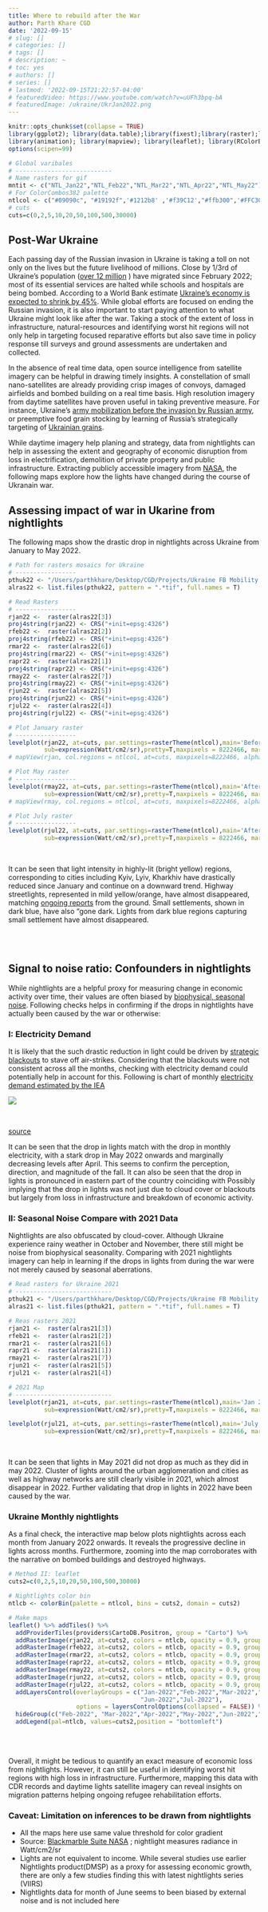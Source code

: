 ```yaml
---
title: Where to rebuild after the War
author: Parth Khare CGD
date: '2022-09-15'
# slug: []
# categories: []
# tags: []
# description: ~
# toc: yes
# authors: []
# series: []
# lastmod: '2022-09-15T21:22:57-04:00'
# featuredVideo: https://www.youtube.com/watch?v=uUFh3bpq-bA
# featuredImage: /ukraine/UkrJan2022.png
---
```




```r
knitr::opts_chunk$set(collapse = TRUE)
library(ggplot2); library(data.table);library(fixest);library(raster);library(rasterVis)
library(animation); library(mapview); library(leaflet); library(RColorBrewer)
options(scipen=99)

# Global varibales
# ---------------------------
# Name rasters for gif
mntit <- c("NTL_Jan22","NTL_Feb22","NTL_Mar22","NTL_Apr22","NTL_May22")
# For ColorCombos382 palette
ntlcol <- c("#09090c", "#19192f",'#1212b8' ,'#f39C12',"#ffb300",'#FFC300',"#ffe200")
# cuts
cuts=c(0,2,5,10,20,50,100,500,30000)
```

## Post-War Ukraine

Each passing day of the Russian invasion in Ukraine is taking a toll on not only on the lives but the future livelihood of millions. Close by 1/3rd of Ukraine's population ([over 12 million](https://news.un.org/en/focus/ukraine) ) have migrated since February 2022; most of its essential services are halted while schools and hospitals are being bombed. According to a World Bank estimate [Ukraine's economy is expected to shrink by 45%](https://www.worldbank.org/en/news/press-release/2022/04/10/russian-invasion-to-shrink-ukraine-economy-by-45-percent-this-year). While global efforts are focused on ending the Russian invasion, it is also important to start paying attention to what Ukraine might look like after the war. Taking a stock of the extent of loss in infrastructure, natural-resources and identifying worst hit regions will not only help in targeting focused reparative efforts but also save time in policy response till surveys and ground assessments are undertaken and collected.

In the absence of real time data, open source intelligence from satellite imagery can be helpful in drawing timely insights. A constellation of small nano-satellites are already providing crisp images of convoys, damaged airfields and bombed building on a real time basis. High resolution imagery from daytime satellites have proven useful in taking preventive measure. For instance, Ukraine's [army mobilization before the invasion by Russian army](https://www.space.com/russia-ukraine-invasion-satellite-photos), or preemptive food grain stocking by learning of Russia's strategically targeting of [Ukrainian grains](https://www.wired.com/story/satellites-ukraine-russia-grain/). 

While daytime imagery help planing and strategy, data from nightlights can help in assessing the extent and geography of economic disruption from loss in electrification, demolition of private property and public infrastructure. Extracting publicly accessible imagery from [NASA](https://blackmarble.gsfc.nasa.gov/), the following maps explore how the lights have changed during the course of Ukranain war.



## Assessing impact of war in Ukarine from nightlights
The following maps show the drastic drop in nightlights across Ukraine from January to May 2022.

```r
# Path for rasters mosaics for Ukraine
# -----------------
pthuk22 <- "/Users/parthkhare/Desktop/CGD/Projects/Ukraine FB Mobility NTL/nightlights/Ukraine mosaic_65535rem/2022"
alras22 <- list.files(pthuk22, pattern = ".*tif", full.names = T)

# Read Rasters
# -----------------
rjan22 <-  raster(alras22[3])
proj4string(rjan22) <- CRS("+init=epsg:4326")
rfeb22 <-  raster(alras22[2])
proj4string(rfeb22) <- CRS("+init=epsg:4326")
rmar22 <-  raster(alras22[6])
proj4string(rmar22) <- CRS("+init=epsg:4326")
rapr22 <-  raster(alras22[1])
proj4string(rapr22) <- CRS("+init=epsg:4326")
rmay22 <-  raster(alras22[7])
proj4string(rmay22) <- CRS("+init=epsg:4326")
rjun22 <-  raster(alras22[5])
proj4string(rjun22) <- CRS("+init=epsg:4326")
rjul22 <-  raster(alras22[4])
proj4string(rjul22) <- CRS("+init=epsg:4326")

# Plot January raster 
# -----------------
levelplot(rjan22, at=cuts, par.settings=rasterTheme(ntlcol),main='Before Invasion: Jan 2022',
          sub=expression(Watt/cm2/sr),pretty=T,maxpixels = 8222466, margin=F)
# mapView(rjan, col.regions = ntlcol, at=cuts, maxpixels=8222466, alpha.regions = 0.9, zoom=6)

# Plot May raster 
# -----------------
levelplot(rmay22, at=cuts, par.settings=rasterTheme(ntlcol),main='After Invasion: May 2022',
          sub=expression(Watt/cm2/sr),pretty=T,maxpixels = 8222466, margin=F)
# mapView(rmay, col.regions = ntlcol, at=cuts, maxpixels=8222466, alpha.regions = 0.9,zoom=6)

# Plot July raster 
# -----------------
levelplot(rjul22, at=cuts, par.settings=rasterTheme(ntlcol),main='After Invasion: July 2022',
          sub=expression(Watt/cm2/sr),pretty=T,maxpixels = 8222466, margin=F)

```
<br />

It can be seen that light intensity in highly-lit (bright yellow) regions, corresponding to cities including Kyiv, Lyiv, Kharkhiv have drastically reduced since January and continue on a downward trend. Highway streetlights, represented in mild yellow/orange, have almost disappeared, matching [ongoing reports](https://www.kyivpost.com/ukraine-politics/during-100-days-invaders-destroy-24000-km-of-roads-300-bridges.html) from the ground. Small settlements, shown in dark blue, have also “gone dark. Lights from dark blue regions capturing small settlement have almost disappeared.


<br />
<br />



## Signal to noise ratio: Confounders in nightlights

While nightlights are a helpful proxy for measuring change in economic activity over time, their values are often biased by [biophysical, seasonal noise](https://nightlights-econ.netlify.app/posts/2021-10-14-cleaning-variants/). Following checks helps in confirming if the drops in nightlights have actually been caused by the war or otherwise:


### I: Electricity Demand

It is likely that the such drastic reduction in light could be driven by [strategic blackouts](https://www.nytimes.com/2022/09/12/world/ukraine-power-blackout.html) to stave off air-strikes. Considering that the blackouts were not consistent across all the months, checking with electricity demand could potentially help in account for this. Following is chart of monthly [electricity demand estimated by the IEA](https://www.iea.org/data-and-statistics/data-tools/ukraine-real-time-electricity-data-explorer)


![](/ukraine/Ukrelecdd.png)

<br />

[source](https://www.iea.org/data-and-statistics/data-tools/ukraine-real-time-electricity-data-explorer)


It can be seen that the drop in lights match with the drop in monthly electricity, with a stark drop in May 2022 onwards and marginally decreasing levels after April. This seems to confirm the perception, direction, and magnitude of the fall. It can also be seen that the drop in lights is pronounced in eastern part of the country coinciding with  Possibly implying that the drop in lights was not just due to cloud cover or blackouts but largely from loss in infrastructure and breakdown of economic activity. 



### II: Seasonal Noise Compare with 2021 Data

Nightlights are also obfuscated by cloud-cover. Although Ukraine experience rainy weather in October and November, there still might be noise from biophysical seasonality. Comparing with 2021 nightlights imagery can help in learning if the drops in lights from during the war were not merely caused by seasonal aberrations.

```r
# Read rasters for Ukraine 2021
# ---------------------------
pthuk21 <- "/Users/parthkhare/Desktop/CGD/Projects/Ukraine FB Mobility NTL/nightlights/Ukraine mosaic_65535rem/2021"
alras21 <- list.files(pthuk21, pattern = ".*tif", full.names = T)

# Reas rasters 2021
rjan21 <-  raster(alras21[3])
rfeb21 <-  raster(alras21[2])
rmar21 <-  raster(alras21[6])
rapr21 <-  raster(alras21[1])
rmay21 <-  raster(alras21[7])
rjun21 <-  raster(alras21[5])
rjul21 <-  raster(alras21[4])

# 2021 Map
# ---------------------------
levelplot(rjan21, at=cuts, par.settings=rasterTheme(ntlcol),main='Jan 2021',
          sub=expression(Watt/cm2/sr),pretty=T,maxpixels = 8222466, margin=F)

levelplot(rjul21, at=cuts, par.settings=rasterTheme(ntlcol),main='July 2021',
          sub=expression(Watt/cm2/sr),pretty=T,maxpixels = 8222466, margin=F)
```


<br />

It can be seen that lights in May 2021 did not drop as much as they did in may 2022. Cluster of lights around the urban agglomeration and cities as well as highway networks are still clearly visible in 2021, which almost disappear in 2022. Further validating that drop in lights in 2022 have been caused by the war.


### Ukraine Monthly nightlights 
As a final check, the interactive map below plots nightlights across each month from January 2022 onwards. It reveals the progressive decline in lights across months. Furthermore, zooming into the map corroborates with the narrative on bombed buildings and destroyed highways.

```r
# Method II: leaflet
cuts2=c(0,2,5,10,20,50,100,500,30000)

# Nightlights color bin
ntlcb <- colorBin(palette = ntlcol, bins = cuts2, domain = cuts2)

# Make maps
leaflet() %>% addTiles() %>%
  addProviderTiles(providers$CartoDB.Positron, group = "Carto") %>%
  addRasterImage(rjan22, at=cuts2, colors = ntlcb, opacity = 0.9, group="Jan-2022") %>%
  addRasterImage(rfeb22, at=cuts2, colors = ntlcb, opacity = 0.9, group="Feb-2022") %>%
  addRasterImage(rmar22, at=cuts2, colors = ntlcb, opacity = 0.9, group="Mar-2022") %>%
  addRasterImage(rapr22, at=cuts2, colors = ntlcb, opacity = 0.9, group="Apr-2022") %>%
  addRasterImage(rmay22, at=cuts2, colors = ntlcb, opacity = 0.9, group="May-2022") %>%
  addRasterImage(rjun22, at=cuts2, colors = ntlcb, opacity = 0.9, group="Jun-2022") %>%
  addRasterImage(rjul22, at=cuts2, colors = ntlcb, opacity = 0.9, group="Jul-2022") %>%
  addLayersControl(overlayGroups = c("Jan-2022","Feb-2022","Mar-2022","Apr-2022","May-2022",
                                     "Jun-2022","Jul-2022"),
                   options = layersControlOptions(collapsed = FALSE)) %>% 
  hideGroup(c("Feb-2022", "Mar-2022","Apr-2022","May-2022","Jun-2022","Jul-2022"))  %>%
  addLegend(pal=ntlcb, values=cuts2,position = "bottomleft")
```

<br />
<br />



Overall, it might be tedious to quantify an exact measure of economic loss from nightlights. However, it can still be useful in identifying worst hit regions with high loss in infrastructure. Furthermore, mapping this data with CDR records and daytime lights satellite imagery can reveal insights on migration patterns helping ongoing refugee rehabilitation efforts.



<!-- Drop in nightlights across months -->
<!-- ![](UkrNtl_lres.gif) -->


### Caveat: Limitation on inferences to be drawn from nightlights

  - All the maps here use same value threshold for color gradient 
  - Source: [Blackmarble Suite NASA](https://blackmarble.gsfc.nasa.gov/) ; nightlight measures radiance in Watt/cm2/sr
  - Lights are not equivalent to income. While several studies use earlier Nightlights product(DMSP) as a proxy for assessing economic growth, there are only a few studies finding this with latest nightlights series (VIIRS) 
  - Nightlights data for month of June seems to been biased by external noise and is not included here

